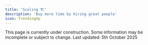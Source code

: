 ```yaml
---
title: 'Scaling 🏗'
description: 'Buy more time by hiring great people'
icon: TrendingUp
---
```



<Callout title="Work in Progress" type="warning">
  This page is currently under construction. Some information may be incomplete or subject to change.
</Callout>

<Note>
  Last updated: 5th October 2025
</Note>
